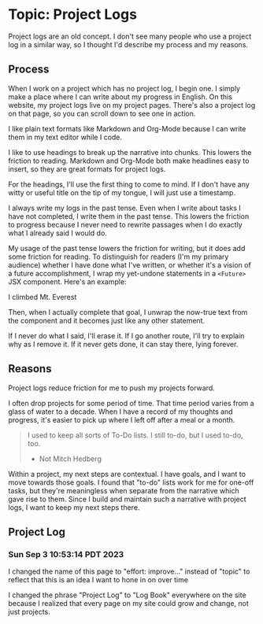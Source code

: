 # Topic: Project Logs

Project logs are an old concept. I don't see many people who use a project log in a similar way, so I thought I'd describe my process and my reasons.

## Process

When I work on a project which has no project log, I begin one. I simply make a place where I can write about my progress in English. On this website, my project logs live on <Link slug="projects-on-this-site">my project pages</Link>. There's also a project log on that page, so you can scroll down to see one in action.

I like plain text formats like Markdown and Org-Mode because I can write them in my text editor while I code. 

I like to use headings to break up the narrative into chunks. This lowers the friction to reading. Markdown and Org-Mode both make headlines easy to insert, so they are great formats for project logs.

For the headings, I'll use the first thing to come to mind. If I don't have any witty or useful title on the tip of my tongue, I will just use a timestamp.

I always write my logs in the past tense. Even when I write about tasks I have not completed, I write them in the past tense. This lowers the friction to progress because I never need to rewrite passages when I do exactly what I already said I would do. 

My usage of the past tense lowers the friction for writing, but it does add some friction for reading. To distinguish for readers (I'm my primary audience) whether I have done what I've written, or whether it's a vision of a future accomplishment, I wrap my yet-undone statements in a `<Future>` JSX component. Here's an example:

<Future>I climbed Mt. Everest</Future>

Then, when I actually complete that goal, I unwrap the now-true text from the component and it becomes just like any other statement.

If I never do what I said, I'll erase it. If I go another route, I'll try to explain why as I remove it. If it never gets done, it can stay there, lying forever.

## Reasons

Project logs reduce friction for me to push my projects forward.

I often drop projects for some period of time. That time period varies from a glass of water to a decade. When I have a record of my thoughts and progress, it's easier to pick up where I left off after a meal or a month.

> I used to keep all sorts of To-Do lists. I still to-do, but I used to-do, too. 
> - Not Mitch Hedberg

Within a project, my next steps are contextual. I have goals, and I want to move towards those goals. I found that "to-do" lists work for me for one-off tasks, but they're meaningless when separate from the narrative which gave rise to them. Since I build and maintain such a narrative with project logs, I want to keep my next steps there.

## Project Log

### Sun Sep  3 10:53:14 PDT 2023

<Future>I changed the name of this page to "effort: improve..." instead of "topic" to reflect that this is an idea I want to hone in on over time</Future>

<Future>I changed the phrase "Project Log" to "Log Book" everywhere on the site because I realized that every page on my site could grow and change, not just projects.</Future>
